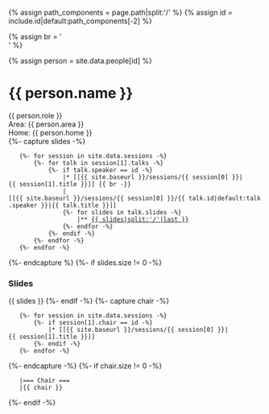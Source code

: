 {% assign path_components = page.path|split:'/' %}
{% assign id = include.id|default:path_components[-2] %}

{% assign br = '<br/>' %}

{% assign person = site.data.people[id] %}
= {{ person.name }} =
{{ person.role }} <br/>
Area: {{ person.area }} <br/>
Home: {{ person.home }} <br/>
{%- capture slides -%}
    {%- for session in site.data.sessions -%}
        {%- for talk in session[1].talks -%}
            {%- if talk.speaker == id -%}
                |* <span class="slidelist-head">[[{{ site.baseurl }}/sessions/{{ session[0] }}|{{ session[1].title }}]] {{ br -}}
                |[[{{ site.baseurl }}/sessions/{{ session[0] }}/{{ talk.id|default:talk.speaker }}|{{ talk.title }}]]</span>
                {%- for slides in talk.slides -%}
                    |** [[{{ slides }}|{{ slides|split:'/'|last }}]]
                {%- endfor -%}
            {%- endif -%}
        {%- endfor -%}
    {%- endfor -%}
{%- endcapture %}
{%- if slides.size != 0 -%}
=== Slides ===
{{ slides }}
{%- endif -%}
{%- capture chair -%}
    {%- for session in site.data.sessions -%}
        {%- if session[1].chair == id -%}
            |* [[{{ site.baseurl }}/sessions/{{ session[0] }}|{{ session[1].title }}]]
        {%- endif -%}
    {%- endfor -%}
{%- endcapture -%}
{%- if chair.size != 0 -%}
    |=== Chair ===
    |{{ chair }}
{%- endif -%}
